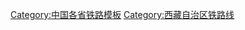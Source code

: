 {{Navbox
|name  = 西藏自治区铁路
|title = [[西藏自治区]]铁路

|liststyle = padding:0.25em 0; line-height:1.4em; <!--otherwise lists can appear to form continuous whole-->
|state = <includeonly>{{{state|collapsed}}}</includeonly> 
|oddstyle  = background:#f7f7f7;
|evenstyle = background:transparent;

 |group1 = [[青藏铁路]]
 |list1  = ''青海'' - [[唐古拉站]] - [[唐古拉南站]] - [[扎加藏布站]] - [[托居站]] - [[安多站]] - [[措那湖站]] - [[联通河站]] - [[底吾玛站]] - [[岗秀站]] - [[那曲站]] - [[妥如站]] - [[桑雄站]] - [[古露站]] - [[乌玛塘站]] - [[当雄站]] - [[达琼果站]] - [[羊八林站]] - [[羊八井站]] - [[昂嘎站]] - [[马乡站]] - [[古荣站]] - [[拉萨西站]] - [[拉萨站]]

 |group2 = [[拉日铁路]]
 |list2  = [[拉萨站]] - [[拉萨南站]] - [[白德站]] - [[协荣站]] - [[曲水县站]] - [[茶巴拉站]] - [[尼木站]] - [[卡如站]] - [[仁布站]] - [[大竹卡站]] - [[灯古站]] - [[吉琼站]] - [[卡堆站]] - [[日喀则站]]

 |group3 = [[拉林铁路]]
 |list3  =  [[拉萨站]] - ''[[拉日铁路]]'' - [[协荣站]] - 昌果 ~ 贡嘎 ~ 杰德秀 ~ 嘎扎 ~ 扎囊 ~ 扎其 ~ 金鲁 ~ 甲村 ~ 泽当 ~ 明则 ~ 桑日 ~ 拜珍 ~ 沃卡 ~ 巴玉 ~ 藏木 ~ 加查 ~ 林达 ~ 热当 ~ 冲康 ~ 朗县 ~ 洞嘎 ~ 热米 ~ 甲格 ~ 下觉 ~ 奔中 ~ 卧龙站 (西藏) ~ 里龙 ~ 康沙 ~ 扎绕 ~ 米林 ~ 雪嘎 ~ 岗嘎 ~ 中沙坝 ~ [[林芝站|林芝]]

 |group4 = [[川藏铁路]]
 |list4  = 臥卡站 - 拜珍站 - 桑日站 - 明則站 - 澤當站 - 甲村站 - 金魯站 - 扎其站 - 扎囊站 - 嘎扎站 - 傑德秀站 - 貢嘎站 - 昌果站 - [[林芝站|林芝]] - ''[[拉林铁路]]'' - [[拉萨站]]

 |group5 = [[滇藏铁路]]
 |list5  = [[拉萨站]] - ''[[拉林铁路]]'' - ''邦林段''-香格里拉-[[丽香铁路]]

 |group6 = [[甘藏铁路]]
 |list6  = [[拉萨站]] - ''[[拉林铁路]]'' - ''[[昌都站|昌都]]'' - 

 |group7 = [[新藏铁路]]
 |list7  = [[日喀则站]] - ''狮日鐵路'' - 改則

}}<noinclude>
[[Category:中国各省铁路模板]]
[[Category:西藏自治区铁路线]]
</noinclude>